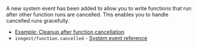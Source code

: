 
A new system event has been added to allow you to write functions that run after other function runs are cancelled. This enables you to handle cancelled runs gracefully.

* [Example: Cleanup after function cancellation](/docs/examples/cleanup-after-function-cancellation)
* `inngest/function.cancelled` - [System event reference](/docs/reference/system-events/inngest-function-cancelled)
